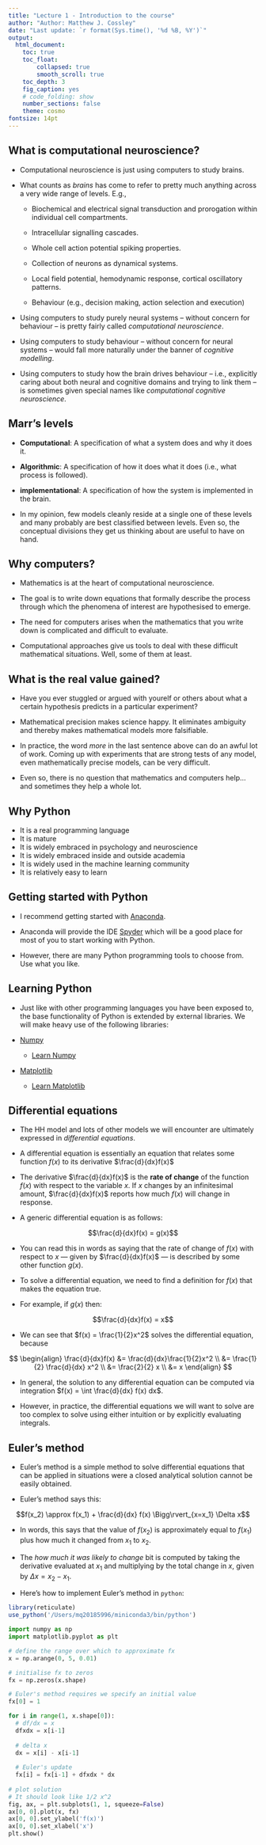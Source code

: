 ```yaml
---
title: "Lecture 1 - Introduction to the course"
author: "Author: Matthew J. Cossley"
date: "Last update: `r format(Sys.time(), '%d %B, %Y')`"
output:
  html_document:
    toc: true
    toc_float:
        collapsed: true
        smooth_scroll: true
    toc_depth: 3
    fig_caption: yes
    # code_folding: show
    number_sections: false
    theme: cosmo
fontsize: 14pt
---
```


## What is computational neuroscience?

* Computational neuroscience is just using computers to
study brains.

* What counts as *brains* has come to refer to pretty much
anything across a very wide range of levels. E.g.,

  * Biochemical and electrical signal transduction and
  prorogation within individual cell compartments.
  
  * Intracellular signalling cascades.
  
  * Whole cell action potential spiking properties.
  
  * Collection of neurons as dynamical systems.
  
  * Local field potential, hemodynamic response, cortical
  oscillatory patterns.
  
  * Behaviour (e.g., decision making, action selection and
  execution)
  
* Using computers to study purely neural systems -- without
concern for behaviour -- is pretty fairly called
*computational neuroscience*.

* Using computers to study behaviour -- without concern for
neural systems -- would fall more naturally under the banner
of *cognitive modelling*.

* Using computers to study how the brain drives behaviour --
i.e., explicitly caring about both neural and cognitive
domains and trying to link them  -- is sometimes given
special names like *computational cognitive neuroscience*.


## Marr's levels

* **Computational**: A specification of what a system does
and why it does it.

* **Algorithmic**: A specification of how it does what it
does (i.e., what process is followed).

* **implementational**: A specification of how the system is
implemented in the brain.

* In my opinion, few models cleanly reside at a single one
of these levels and many probably are best classified
between levels. Even so, the conceptual divisions they get
us thinking about are useful to have on hand.


## Why computers?

* Mathematics is at the heart of computational neuroscience.

* The goal is to write down equations that formally describe
the process through which the phenomena of interest are
hypothesised to emerge.

* The need for computers arises when the mathematics that
you write down is complicated and difficult to evaluate.

* Computational approaches give us tools to deal with these
difficult mathematical situations. Well, some of them at
least.


## What is the real value gained? 

* Have you ever stuggled or argued with yourelf or others
about what a certain hypothesis predicts in a particular
experiment?

* Mathematical precision makes science happy. It eliminates
ambiguity and thereby makes mathematical models more
falsifiable.

* In practice, the word *more* in the last sentence above
can do an awful lot of work. Coming up with experiments that
are strong tests of any model, even mathematically precise
models, can be very difficult.

* Even so, there is no question that mathematics and
computers help... and sometimes they help a whole lot.


## Why Python
* It is a real programming language
* It is mature
* It is widely embraced in psychology and neuroscience
* It is widely embraced inside and outside academia 
* It is widely used in the machine learning community
* It is relatively easy to learn


## Getting started with Python

* I recommend getting started with
[Anaconda](https://www.anaconda.com/products/individual).

* Anaconda will provide the IDE
[Spyder](https://www.spyder-ide.org) which will be a good
place for most of you to start working with Python.

* However, there are many Python programming tools to choose
from. Use what you like.


## Learning Python

* Just like with other programming languages you have been
exposed to, the base functionality of Python is extended by
external libraries. We will make heavy use of the following
libraries:

* [Numpy](https://numpy.org)

  * [Learn Numpy](https://numpy.org/learn/)

* [Matplotlib](https://matplotlib.org/stable/index.html)

  * [Learn Matplotlib](https://matplotlib.org/stable/tutorials/index.html)
  

## Differential equations

* The HH model and lots of other models we will encounter
are ultimately expressed in *differential equations*.

* A differential equation is essentially an equation that
relates some function $f(x)$ to its derivative
$\frac{d}{dx}f(x)$ 

* The derivative $\frac{d}{dx}f(x)$ is the **rate of
change** of the function $f(x)$ with respect to the variable
$x$. If $x$ changes by an infinitesimal amount,
$\frac{d}{dx}f(x)$ reports how much $f(x)$ will change in
response.

* A generic differential equation is as follows:

$$\frac{d}{dx}f(x) = g(x)$$

* You can read this in words as saying that the rate of
change of $f(x)$ with respect to $x$ --- given by
$\frac{d}{dx}f(x)$ --- is described by some other function
$g(x)$.

* To solve a differential equation, we need to find a
definition for $f(x)$ that makes the equation true.

* For example, if $g(x)$ then:

$$\frac{d}{dx}f(x) = x$$

* We can see that $f(x) = \frac{1}{2}x^2$ solves the
differential equation, because 

$$
\begin{align}
\frac{d}{dx}f(x) &= \frac{d}{dx}\frac{1}{2}x^2 \\
                 &= \frac{1}{2} \frac{d}{dx} x^2 \\
                 &= \frac{2}{2} x \\
                 &= x
\end{align}
$$

* In general, the solution to any differential equation can
be computed via integration $f(x) = \int \frac{d}{dx} f(x) dx$.

* However, in practice, the differential equations we will
want to solve are too complex to solve using either
intuition or by explicitly evaluating integrals.


## Euler's method

* Euler's method is a simple method to solve differential
equations that can be applied in situations were a closed
analytical solution cannot be easily obtained.

* Euler's method says this:

$$f(x_2) \approx f(x_1) + \frac{d}{dx} f(x) \Bigg\rvert_{x=x_1} \Delta x$$

* In words, this says that the value of $f(x_2)$ is
approximately equal to $f(x_1)$ plus how much it changed
from $x_1$ to $x_2$.

* The *how much it was likely to change* bit is computed by
taking the derivative evaluated at $x_1$ and multiplying by
the total change in $x$, given by $\Delta x = x_2 - x_1$.

* Here's how to implement Euler's method in `python`: 

```r
library(reticulate)
use_python('/Users/mq20185996/miniconda3/bin/python')
```

```python
import numpy as np
import matplotlib.pyplot as plt

# define the range over which to approximate fx
x = np.arange(0, 5, 0.01)

# initialise fx to zeros
fx = np.zeros(x.shape)

# Euler's method requires we specify an initial value
fx[0] = 1

for i in range(1, x.shape[0]):
  # df/dx = x
  dfxdx = x[i-1]
  
  # delta x
  dx = x[i] - x[i-1]
  
  # Euler's update
  fx[i] = fx[i-1] + dfxdx * dx
  
# plot solution
# It should look like 1/2 x^2
fig, ax, = plt.subplots(1, 1, squeeze=False)
ax[0, 0].plot(x, fx)
ax[0, 0].set_ylabel('f(x)')
ax[0, 0].set_xlabel('x')
plt.show()
```